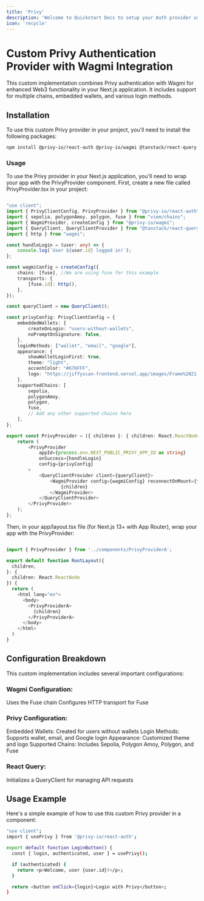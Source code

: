 ```yaml
---
title: 'Privy'
description: 'Welcome to Quickstart Docs to setup your Auth provider using Privy'
icon: 'recycle'
---
```


# Custom Privy Authentication Provider with Wagmi Integration

This custom implementation combines Privy authentication with Wagmi for enhanced Web3 functionality in your Next.js application. It includes support for multiple chains, embedded wallets, and various login methods.

## Installation

To use this custom Privy provider in your project, you'll need to install the following packages:

```bash
npm install @privy-io/react-auth @privy-io/wagmi @tanstack/react-query viem wagmi
```

### Usage
To use the Privy provider in your Next.js application, you'll need to wrap your app with the PrivyProvider component.
First, create a new file called PrivyProvider.tsx in your project:

```Typescript PrivyProvider.tsx

"use client";
import { PrivyClientConfig, PrivyProvider } from "@privy-io/react-auth";
import { sepolia, polygonAmoy, polygon, fuse } from "viem/chains";
import { WagmiProvider, createConfig } from "@privy-io/wagmi";
import { QueryClient, QueryClientProvider } from "@tanstack/react-query";
import { http } from "wagmi";

const handleLogin = (user: any) => {
    console.log(`User ${user.id} logged in!`);
};

const wagmiConfig = createConfig({
    chains: [fuse], //We are using fuse for this example
    transports: {
        [fuse.id]: http(),
    },
});

const queryClient = new QueryClient();

const privyConfig: PrivyClientConfig = {
    embeddedWallets: {
        createOnLogin: "users-without-wallets",
        noPromptOnSignature: false,
    },
    loginMethods: ["wallet", "email", "google"],
    appearance: {
        showWalletLoginFirst: true,
        theme: "light",
        accentColor: "#676FFF",
        logo: "https://jiffyscan-frontend.vercel.app/images/Frame%2021.svg",
    },
    supportedChains: [
        sepolia,
        polygonAmoy,
        polygon,
        fuse,
        // Add any other supported chains here
    ],
};

export const PrivyProvider = ({ children }: { children: React.ReactNode }) => {
    return (
        <PrivyProvider
            appId={process.env.NEXT_PUBLIC_PRIVY_APP_ID as string}
            onSuccess={handleLogin}
            config={privyConfig}
        >
            <QueryClientProvider client={queryClient}>
                <WagmiProvider config={wagmiConfig} reconnectOnMount={false}>
                    {children}
                </WagmiProvider>
            </QueryClientProvider>
        </PrivyProvider>
    );
};

```

Then, in your app/layout.tsx file (for Next.js 13+ with App Router), wrap your app with the PrivyProvider:

```Typescript layout.tsx

import { PrivyProvider } from '../components/PrivyProviderA';

export default function RootLayout({
  children,
}: {
  children: React.ReactNode
}) {
  return (
    <html lang="en">
      <body>
        <PrivyProviderA>
          {children}
        </PrivyProviderA>
      </body>
    </html>
  )
}
```

## Configuration Breakdown
This custom implementation includes several important configurations:

### Wagmi Configuration:

Uses the Fuse chain
Configures HTTP transport for Fuse


### Privy Configuration:

Embedded Wallets: Created for users without wallets
Login Methods: Supports wallet, email, and Google login
Appearance: Customized theme and logo
Supported Chains: Includes Sepolia, Polygon Amoy, Polygon, and Fuse


### React Query:

Initializes a QueryClient for managing API requests


## Usage Example
Here's a simple example of how to use this custom Privy provider in a component:

```bash
"use client";
import { usePrivy } from '@privy-io/react-auth';

export default function LoginButton() {
  const { login, authenticated, user } = usePrivy();

  if (authenticated) {
    return <p>Welcome, user {user.id}!</p>;
  }

  return <button onClick={login}>Login with Privy</button>;
}
```